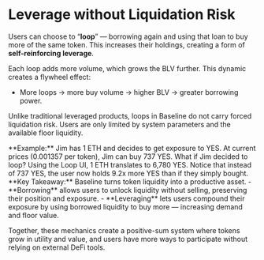 
# Leverage without Liquidation Risk

Users can choose to “**loop**” — borrowing again and using that loan to buy more of the same token. 
This increases their holdings, creating a form of **self-reinforcing leverage**.

Each loop adds more volume, which grows the BLV further. This dynamic creates a flywheel effect:
- More loops → more buy volume → higher BLV → greater borrowing power.

Unlike traditional leveraged products, loops in Baseline do not carry forced liquidation risk. Users are 
only limited by system parameters and the available floor liquidity.

<Callout type="info" emoji="" >
**Example:** 
Jim has 1 ETH and decides to get exposure to YES. At current prices (0.001357 per token), 
Jim can buy 737 YES. What if Jim decided to loop? Using the Loop UI, 1 ETH translates to 6,780 YES. Notice that instead of 737 YES, 
the user now holds 9.2x more YES than if they simply bought.
</Callout>


<Callout type="info" emoji="💡">
**Key Takeaway:** Baseline turns token liquidity into a productive asset.
- **Borrowing** allows users to unlock liquidity without selling, preserving their position and exposure.
- **Leveraging** lets users compound their exposure by using borrowed liquidity to buy more — increasing demand and floor value.

Together, these mechanics create a positive-sum system where tokens grow in utility and value, and users have 
more ways to participate without relying on external DeFi tools.
</Callout>
